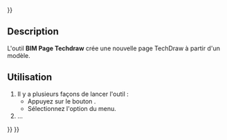 <languages/>
{{UnfinishedDocu{{#translation:}}}}

{{Docnav/fr
|[[Arch_SectionPlane/fr|Plan de section]]
|[[BIM_TDView/fr|Vue]]
|[[BIM_Workbench/fr|Atelier BIM]]
|IconL=Arch_SectionPlane.svg
|IconR=BIM_TDView.svg
|IconC=Workbench_BIM.svg
}}

{{GuiCommand/fr
|Name=BIM TDPage
|Name/fr=BIM Page Techdraw
|MenuLocation=Annotation → Créer une page Techdraw
|Workbenches=[[BIM_Workbench/fr|BIM]]
|Shortcut=
|Version=1.0
|SeeAlso=
}}

<span id="Description"></span>
==Description==

L'outil '''BIM Page Techdraw''' crée une nouvelle page TechDraw à partir d'un modèle.

<span id="Usage"></span>
==Utilisation==

# Il y a plusieurs façons de lancer l'outil :
#* Appuyez sur le bouton {{Button|[[Image:BIM_TDPage.svg|16px]] [[BIM_TDPage/fr|Créer une page Techdraw]]}}.
#* Sélectionnez l'option {{MenuCommand|Annotation → [[Image:BIM_TDPage.svg|16px]] Créer une page Techdraw}} du menu.
# ...


{{Docnav/fr
|[[Arch_SectionPlane/fr|Plan de section]]
|[[BIM_TDView/fr|Vue]]
|[[BIM_Workbench/fr|Atelier BIM]]
|IconL=Arch_SectionPlane.svg
|IconR=BIM_TDView.svg
|IconC=Workbench_BIM.svg
}}

{{BIM_Tools_navi{{#translation:}}}}
{{Userdocnavi{{#translation:}}}}